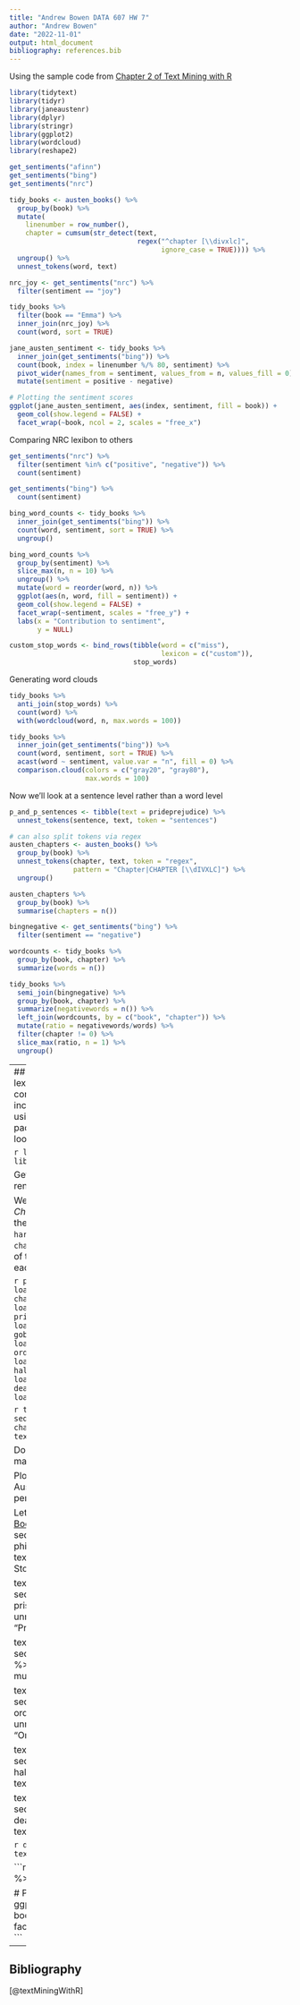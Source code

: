 ```yaml
---
title: "Andrew Bowen DATA 607 HW 7"
author: "Andrew Bowen"
date: "2022-11-01"
output: html_document
bibliography: references.bib
---
```


Using the sample code from [Chapter 2 of Text Mining with R](https://www.tidytextmining.com/sentiment.html)
```r
library(tidytext)
library(tidyr)
library(janeaustenr)
library(dplyr)
library(stringr)
library(ggplot2)
library(wordcloud)
library(reshape2)
```

```r
get_sentiments("afinn")
get_sentiments("bing")
get_sentiments("nrc")
```


```r
tidy_books <- austen_books() %>%
  group_by(book) %>%
  mutate(
    linenumber = row_number(),
    chapter = cumsum(str_detect(text, 
                                regex("^chapter [\\divxlc]", 
                                      ignore_case = TRUE)))) %>%
  ungroup() %>%
  unnest_tokens(word, text)

```

```r
nrc_joy <- get_sentiments("nrc") %>% 
  filter(sentiment == "joy")

tidy_books %>%
  filter(book == "Emma") %>%
  inner_join(nrc_joy) %>%
  count(word, sort = TRUE)
```

```r
jane_austen_sentiment <- tidy_books %>%
  inner_join(get_sentiments("bing")) %>%
  count(book, index = linenumber %/% 80, sentiment) %>%
  pivot_wider(names_from = sentiment, values_from = n, values_fill = 0) %>% 
  mutate(sentiment = positive - negative)

# Plotting the sentiment scores
ggplot(jane_austen_sentiment, aes(index, sentiment, fill = book)) +
  geom_col(show.legend = FALSE) +
  facet_wrap(~book, ncol = 2, scales = "free_x")
```
Comparing NRC lexibon to others
```r
get_sentiments("nrc") %>% 
  filter(sentiment %in% c("positive", "negative")) %>% 
  count(sentiment)

get_sentiments("bing") %>% 
  count(sentiment)

bing_word_counts <- tidy_books %>%
  inner_join(get_sentiments("bing")) %>%
  count(word, sentiment, sort = TRUE) %>%
  ungroup()

bing_word_counts %>%
  group_by(sentiment) %>%
  slice_max(n, n = 10) %>% 
  ungroup() %>%
  mutate(word = reorder(word, n)) %>%
  ggplot(aes(n, word, fill = sentiment)) +
  geom_col(show.legend = FALSE) +
  facet_wrap(~sentiment, scales = "free_y") +
  labs(x = "Contribution to sentiment",
       y = NULL)
```


```r
custom_stop_words <- bind_rows(tibble(word = c("miss"),  
                                      lexicon = c("custom")), 
                               stop_words)
```

Generating word clouds
```r
tidy_books %>%
  anti_join(stop_words) %>%
  count(word) %>%
  with(wordcloud(word, n, max.words = 100))

tidy_books %>%
  inner_join(get_sentiments("bing")) %>%
  count(word, sentiment, sort = TRUE) %>%
  acast(word ~ sentiment, value.var = "n", fill = 0) %>%
  comparison.cloud(colors = c("gray20", "gray80"),
                   max.words = 100)
```
Now we'll look at a sentence level rather than a word level
```r
p_and_p_sentences <- tibble(text = prideprejudice) %>% 
  unnest_tokens(sentence, text, token = "sentences")

# can also split tokens via regex
austen_chapters <- austen_books() %>%
  group_by(book) %>%
  unnest_tokens(chapter, text, token = "regex", 
                pattern = "Chapter|CHAPTER [\\dIVXLC]") %>%
  ungroup()

austen_chapters %>% 
  group_by(book) %>% 
  summarise(chapters = n())
```

```r
bingnegative <- get_sentiments("bing") %>% 
  filter(sentiment == "negative")

wordcounts <- tidy_books %>%
  group_by(book, chapter) %>%
  summarize(words = n())

tidy_books %>%
  semi_join(bingnegative) %>%
  group_by(book, chapter) %>%
  summarize(negativewords = n()) %>%
  left_join(wordcounts, by = c("book", "chapter")) %>%
  mutate(ratio = negativewords/words) %>%
  filter(chapter != 0) %>%
  slice_max(ratio, n = 1) %>% 
  ungroup()

```

---
## Part 1
Using a different corpus and sentiment lexicon, as well as corpus. For my corpus/dataset, I chose the [Harry Potter novels](https://uc-r.github.io/sentiment_analysis), included in the `harrypotter` library. I'll also be using the [Jockers lexicon](https://rdrr.io/cran/lexicon/man/hash_sentiment_jockers_rinker.html) included in the `lexicon` package, which includes polarity scores as lookup values for 11,710 words.

```r
library(harrypotter)
library(sentimentr)
library(lexicon)
```

Getting Jockers lexicon into a dataframe and renaming columns for readability
```r
j_lexicon <- as.data.frame(lexicon::hash_sentiment_jockers)
j_lexicon <- j_lexicon %>%
          rename("word" = "x", "score" = "y")
```

We'll be using the text of *Harry Potter and the Chamber of Secrets* in our example. We pulled the corpus from [this .rda file](https://github.com/bradleyboehmke/harrypotter/blob/master/data/chamber_of_secrets.rda) included in the `harrypotter` package. Each element in our `chamber_of_secrets` character vector is a chapter of the book. We'll use `unnest_tokens` to break out each word into it's own row of a dataframe.

```r
philosophers_stone <- load(file="../data/philosophers_stone.rda")
chamber_of_secrets <- load(file="../data/chamber_of_secrets.rda")
prisoner_of_azkaban <- load(file="../data/prisoner_of_azkaban.rda")
goblet_of_fire <- load(file="../data/goblet_of_fire.rda")
order_of_the_phoenix <- load(file="../data/order_of_the_phoenix.rda")
half_blood_prince <- load(file="../data/half_blood_prince.rda")
deathly_hallows <- load(file="../data/deathly_hallows.rda")
```

```r
text_cs <- tibble(chapter = seq_along(chamber_of_secrets),
                  text = chamber_of_secrets) %>%
                  unnest_tokens(word, text) %>%
                  mutate(book = "Chamber of Secrets")
```

Doing an inner join to get our lexicon scores matched up with the words in the text
```r
cs_scores <- text_cs %>%
  inner_join(j_lexicon) %>%
  count(word, score,  sort = TRUE) %>%
  ungroup()
```

Plotting our results as done above in the Jane Austen example code - these sentiment scores per word are a bit busy. 
```r
cs_scores %>% 
      mutate(index = row_number()) %>%
      ggplot( aes(index, score)) +
        geom_col(show.legend = FALSE) 
```

Let's re-build a lexicon with [all 7 Harry Potter Books](https://github.com/bradleyboehmke/harrypotter/tree/master/data)
```r
text_ps <- tibble(chapter = seq_along(philosophers_stone),
                  text = philosophers_stone) %>%
                  unnest_tokens(word, text) %>%
                  mutate(book = "Philosopher's Stone")

text_pa <- tibble(chapter = seq_along(prisoner_of_azkaban),
                  text = prisoner_of_azkaban) %>%
                  unnest_tokens(word, text) %>%
                  mutate(book = "Prisoner of Azkaban")

text_gf <- tibble(chapter = seq_along(goblet_of_fire),
                  text = goblet_of_fire) %>%
                  unnest_tokens(word, text) %>%
                  mutate(book = "Goblet of Fire")

text_op <- tibble(chapter = seq_along(order_of_the_phoenix),
                  text = order_of_the_phoenix) %>%
                  unnest_tokens(word, text) %>%
                  mutate(book = "Order of the Phoenix")

text_hb <- tibble(chapter = seq_along(half_blood_prince),
                  text = half_blood_prince) %>%
                  unnest_tokens(word, text) %>%
                  mutate(book = "Half-Blood Prince")


text_dh <- tibble(chapter = seq_along(deathly_hallows),
                  text = deathly_hallows) %>%
                  unnest_tokens(word, text) %>%
                  mutate(book = "Deathly Hallows")
```


```r
df <- rbind(text_ps, text_cs, text_pa, text_gf, text_op, text_hb, text_dh)
```


```r
df_sentiment <- df %>%
  left_join(j_lexicon) %>%
  count(book, index = c(1:nrow(df)), score)

# Plotting the sentiment scores
ggplot(df_sentiment, aes(index, score, fill = book)) +
  geom_col(show.legend = FALSE) +
  facet_wrap(~book, ncol = 2, scales = "free_x")
```

---
## Bibliography
[@textMiningWithR]
